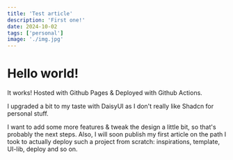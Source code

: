 ```yaml
---
title: 'Test article'
description: 'First one!'
date: 2024-10-02
tags: ['personal']
image: './img.jpg'
---
```


# Hello world!

It works! Hosted with Github Pages & Deployed with Github Actions.

I upgraded a bit to my taste with DaisyUI as I don't really like Shadcn for personal stuff.

I want to add some more features & tweak the design a little bit, so that's probably the next steps.
Also, I will soon publish my first article on the path I took to actually deploy such a project from scratch:
inspirations, template, UI-lib, deploy and so on.
